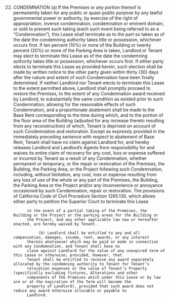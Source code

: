 22. CONDEMNATION
                    (a) If the Premises or any portion thereof is permanently taken for any public or quasi-public purpose by any
              lawful governmental power or authority, by exercise of the right of appropriation, inverse condemnation,
              condemnation or eminent domain, or sold to prevent such taking (each such event being referred to as a
              “Condemnation”), this Lease shall terminate as to the part so taken as of the date the condemning authority takes
              title or possession, whichever occurs first. If ten percent (10%) or more of the Building or twenty percent (20%) or
              more of the Parking Area is taken, Landlord or Tenant may elect to terminate this Lease as of the date the
              condemning authority takes title or possession, whichever occurs first. If either party elects to terminate this Lease
              as provided herein, such election shall be made by written notice to the other party given within thirty (30) days
              after the nature and extent of such Condemnation have been finally determined. If neither Landlord nor Tenant
              elects to terminate this Lease to the extent permitted above, Landlord shall promptly proceed to restore the Premises,
              to the extent of any Condemnation award received by Landlord, to substantially the same condition as existed prior
              to such Condemnation, allowing for the reasonable effects of such Condemnation, and a proportionate abatement
              shall be made to the Base Rent corresponding to the time during which, and to the portion of the floor area of the
              Building (adjusted for any increase thereto resulting from any reconstruction) of which, Tenant is deprived on
              account of such Condemnation and restoration. Except as expressly provided in the immediately preceding sentence
              with respect to abatement of Base Rent, Tenant shall have no claim against Landlord for, and hereby releases
              Landlord and Landlord’s Agents from responsibility for and waives its entire claim of recovery for any cost, loss or
              expense suffered or incurred by Tenant as a result of any Condemnation, whether permanent or temporary, or the
              repair or restoration of the Premises, the Building, the Parking Area, or the Project following such Condemnation,
              including, without limitation, any cost, loss or expense resulting from any loss of use of the whole or any part of the
              Premises, the Building, the Parking Area or the Project and/or any inconvenience or annoyance occasioned by such
              Condemnation, repair or restoration. The provisions of California Code of Civil Procedure Section 1265.130, which
              allows either party to petition the Superior Court to terminate this Lease



              in the event of a partial taking of the Premises, the Building or the Project or the parking areas for the Building or
              the Project, and any other applicable law now or hereafter enacted, are hereby waived by Tenant.

                   (b) Landlord shall be entitled to any and all compensation, damages, income, rent, awards, or any interest
              therein whatsoever which may be paid or made in connection with any Condemnation, and Tenant shall have no
              claim against Landlord for the value of any unexpired term of this Lease or otherwise; provided, however, that
              Tenant shall be entitled to receive any award separately allocated by the condemning authority to Tenant for Tenant’s
              relocation expenses or the value of Tenant’s Property (specifically excluding fixtures, Alterations and other
              components of the Premises which under this Lease or by law are or at the expiration of the Term will become the
              property of Landlord), provided that such award does not reduce any award otherwise allocable or payable to
              Landlord.